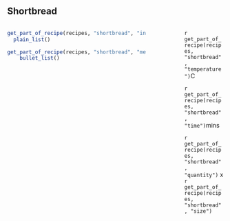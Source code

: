 ## Shortbread

:::: {.columns}

::: {.column width="70%"}

```r
get_part_of_recipe(recipes, "shortbread", "ingredients") |>
  plain_list()
```

```r
get_part_of_recipe(recipes, "shortbread", "method") |>
    bullet_list() 
 
```
:::

::: {.column width="10%"}

:::

::: {.column width="20%"}

 `r get_part_of_recipe(recipes, "shortbread", "temperature")`C
 
`r get_part_of_recipe(recipes, "shortbread", "time")`mins
 
`r get_part_of_recipe(recipes, "shortbread", "quantity")` x 
    `r get_part_of_recipe(recipes, "shortbread", "size")` 

:::

::::
